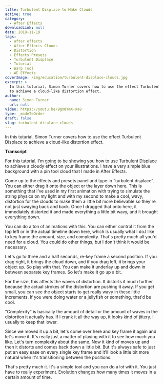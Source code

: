 ```yaml
---
title: Turbulent Displace to Make Clouds
active: true
category:
  - After Effects
downloadLink: null
date: 2018-11-19
tags:
  - after effects
  - After Effects Clouds
  - Distortion
  - Effects Presets
  - Turbulent Displace
  - Tutorial
  - Warp Tool
  - AE Effects
coverImage: /img/education/turbulent-displace-clouds.jpg
excerpt: >
  In this tuturial, Simon Turner covers how to use the effect Turbulent Displace
  to achieve a cloud-like distortion effect.
author:
  name: Simon Turner
  url: null
video: https://youtu.be/9gX8YmX-Xa8
type: _madeToOrder
draft: false
slug: turbulent-displace-clouds
---
```

In this tuturial, Simon Turner covers how to use the effect Turbulent Displace to achieve a cloud-like distortion effect.

**Transcript** 

For this tutorial, I'm going to be showing you how to use Turbulent Displace to achieve a cloudy effect on your illustrations. I have a very simple blue background with a pin tool cloud that I made in After Effects.

Come up to the effects and presets panel and type in “turbulent displace”. You can either drag it onto the object or the layer down here. This is something that I've used in my first animation with trying to simulate the string physics on my light and with my second to make a cool, wavy, distortion for the clouds to make them a little bit more believable so they're not just swaying back and back. Once I dragged that onto here, it immediately distorted it and made everything a little bit wavy, and it brought everything down.

You can do a ton of animations with this. You can either control it from the top left or in the actual timeline down here, which is usually what I do.I like to key frame the amount, size, and complexity. That's pretty much all you'd need for a cloud. You could do other things, but I don't think it would be necessary.

Let's go to three and a half seconds, re-key frame a second position. If you drag right, it brings the cloud down, and if you drag left, it brings your object up. So play with that. You can make it underlay up and down in between separate key frames. So let's make it go up a bit.

For the size, this affects the waves of distortion. It distorts it much further because the actual strokes of the distortion are pushing it away. If you get small, you can see the object starts to get really wavy in these little increments. If you were doing water or a jellyfish or something, that'd be cool.

“Complexity” is basically the amount of detail or the amount of waves in the distortion it actually has. If I crank it all the way up, it looks kind of jittery. I usually to keep that lower.

Since we moved it up a bit, let's come over here and key frame it again and let's move it. It's really just a matter of playing with it to see how much you like. Let's turn complexity about the same. Now it kind of moves up and then it distorts and comes back down a little bit. But it's always safe to just put an easy ease on every single key frame and it'll look a little bit more natural when it's transitioning between the positions.

That's pretty much it. It's a simple tool and you can do a lot with it. You just have to really experiment. Evolution changes how many times it moves in a certain amount of time.